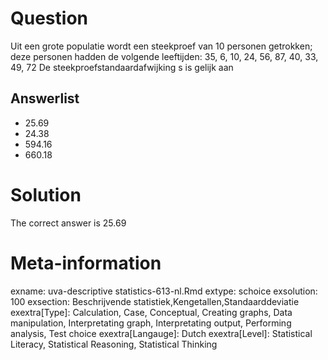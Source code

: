Question
========

Uit een grote populatie wordt een steekproef van 10 personen getrokken; deze personen hadden de volgende leeftijden:
35, 6, 10, 24, 56, 87, 40, 33, 49, 72
De steekproefstandaardafwijking s is gelijk aan 

Answerlist
----------
* 25.69
* 24.38
* 594.16
* 660.18

Solution
========

The correct answer is  25.69 

Meta-information
================
exname: uva-descriptive statistics-613-nl.Rmd 
extype: schoice 
exsolution: 100 
exsection: Beschrijvende statistiek,Kengetallen,Standaarddeviatie 
exextra[Type]: Calculation, Case, Conceptual, Creating graphs, Data manipulation, Interpretating graph, Interpretating output, Performing analysis, Test choice 
exextra[Langauge]: Dutch 
exextra[Level]: Statistical Literacy, Statistical Reasoning, Statistical Thinking 
